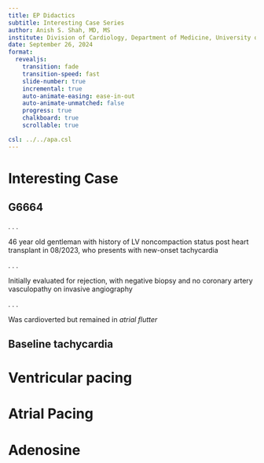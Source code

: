 ```yaml
---
title: EP Didactics
subtitle: Interesting Case Series
author: Anish S. Shah, MD, MS
institute: Division of Cardiology, Department of Medicine, University of Utah
date: September 26, 2024
format:
  revealjs:
    transition: fade
    transition-speed: fast
    slide-number: true
    incremental: true
    auto-animate-easing: ease-in-out
    auto-animate-unmatched: false
    progress: true
    chalkboard: true
    scrollable: true

csl: ../../apa.csl
---
```


# Interesting Case

## G6664

. . .

46 year old gentleman with history of LV noncompaction status post heart transplant in 08/2023, who presents with new-onset tachycardia

. . .

Initially evaluated for rejection, with negative biopsy and no coronary artery vasculopathy on invasive angiography

. . .

Was cardioverted but remained in *atrial flutter*

## Baseline tachycardia

## {background-image="baseline-surface-12-lead.png" background-size="cover"}
## {background-image="baseline-surface.png" background-size="cover"}
## {background-image="baseline-intervals-intracardiac.png" background-size="cover"}

# Ventricular pacing

## {background-image="vstim-progressive-fusion.png" background-size="cover"}
## {background-image="vstim-failure-to-capture-atria.png" background-size="cover"}

# Atrial Pacing

## {background-image="hra-pacing.png" background-size="cover"}
## {background-image="a-pacing-ppi.png" background-size="cover"}
## {background-image="a-pacing-slow-pathway-jump.png" background-size="cover"}

# Adenosine

## {background-image="adenosine-response.png" background-size="cover"}
## {background-image="atrial-ectopy-during-adenosine.png" background-size="cover"}
## {background-image="intervals-during-adenosine.png" background-size="cover"}
## {background-image="v-pacing-during-adenosine.png" background-size="cover"}
## {background-image="v-pacicng-during-adenosine-sinus-escape.png" background-size="cover"}
## {background-image="surface-ecg-during-adenosine.png" background-size="cover"}
## {background-image="return-of-tachycardia-tcl-600.png" background-size="cover"}
## {background-image="tachycardia-returns-tcl-520.png" background-size="cover"}